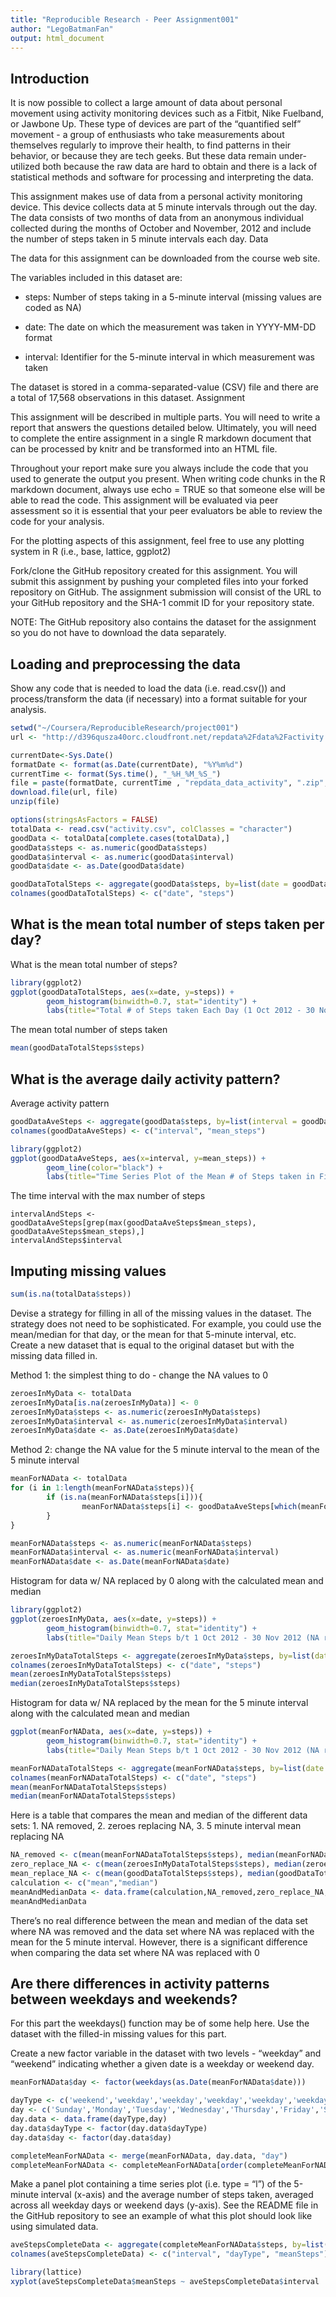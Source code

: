 ```yaml
---
title: "Reproducible Research - Peer Assignment001"
author: "LegoBatmanFan"
output: html_document
---
```


## Introduction

It is now possible to collect a large amount of data about personal movement using activity monitoring devices such as a Fitbit, Nike Fuelband, or Jawbone Up. These type of devices are part of the "quantified self" movement - a group of enthusiasts who take measurements about themselves regularly to improve their health, to find patterns in their behavior, or because they are tech geeks. But these data remain under-utilized both because the raw data are hard to obtain and there is a lack of statistical methods and software for processing and interpreting the data.

This assignment makes use of data from a personal activity monitoring device. This device collects data at 5 minute intervals through out the day. The data consists of two months of data from an anonymous individual collected during the months of October and November, 2012 and include the number of steps taken in 5 minute intervals each day.
Data

The data for this assignment can be downloaded from the course web site.

The variables included in this dataset are:

*  steps: Number of steps taking in a 5-minute interval (missing values are coded as NA)

*  date: The date on which the measurement was taken in YYYY-MM-DD format

*  interval: Identifier for the 5-minute interval in which measurement was taken

The dataset is stored in a comma-separated-value (CSV) file and there are a total of 17,568 observations in this dataset.
Assignment

This assignment will be described in multiple parts. You will need to write a report that answers the questions detailed below. Ultimately, you will need to complete the entire assignment in a single R markdown document that can be processed by knitr and be transformed into an HTML file.

Throughout your report make sure you always include the code that you used to generate the output you present. When writing code chunks in the R markdown document, always use echo = TRUE so that someone else will be able to read the code. This assignment will be evaluated via peer assessment so it is essential that your peer evaluators be able to review the code for your analysis.

For the plotting aspects of this assignment, feel free to use any plotting system in R (i.e., base, lattice, ggplot2)

Fork/clone the GitHub repository created for this assignment. You will submit this assignment by pushing your completed files into your forked repository on GitHub. The assignment submission will consist of the URL to your GitHub repository and the SHA-1 commit ID for your repository state.

NOTE: The GitHub repository also contains the dataset for the assignment so you do not have to download the data separately.

## Loading and preprocessing the data
Show any code that is needed to load the data (i.e. read.csv()) and process/transform the data (if necessary) into a format suitable for your analysis.

```r
setwd("~/Coursera/ReproducibleResearch/project001")
url <- "http://d396qusza40orc.cloudfront.net/repdata%2Fdata%2Factivity.zip"

currentDate<-Sys.Date()
formatDate <- format(as.Date(currentDate), "%Y%m%d")
currentTime <- format(Sys.time(), "_%H_%M_%S_")
file = paste(formatDate, currentTime , "repdata_data_activity", ".zip", sep = "")
download.file(url, file)
unzip(file)

options(stringsAsFactors = FALSE)
totalData <- read.csv("activity.csv", colClasses = "character")
goodData <- totalData[complete.cases(totalData),]
goodData$steps <- as.numeric(goodData$steps)
goodData$interval <- as.numeric(goodData$interval)
goodData$date <- as.Date(goodData$date)

goodDataTotalSteps <- aggregate(goodData$steps, by=list(date = goodData$date), FUN = sum)
colnames(goodDataTotalSteps) <- c("date", "steps")
```

## What is the mean total number of steps taken per day?
What is the mean total number of steps?
```r
library(ggplot2)
ggplot(goodDataTotalSteps, aes(x=date, y=steps)) + 
        geom_histogram(binwidth=0.7, stat="identity") + 
        labs(title="Total # of Steps taken Each Day (1 Oct 2012 - 30 Nov 2012)", x= "Date", y= "Total # of steps")
```

The mean total number of steps taken 
```r
mean(goodDataTotalSteps$steps)
```

## What is the average daily activity pattern?
Average activity pattern
```r
goodDataAveSteps <- aggregate(goodData$steps, by=list(interval = goodData$interval), FUN = mean)
colnames(goodDataAveSteps) <- c("interval", "mean_steps")

library(ggplot2)
ggplot(goodDataAveSteps, aes(x=interval, y=mean_steps)) + 
        geom_line(color="black") + 
        labs(title="Time Series Plot of the Mean # of Steps taken in Five Minute Intervals", x= "Interval (5 minute increments)", y= "Mean # of steps")
```

The time interval with the max number of steps 
```rtimeIntervalMaxSteps
intervalAndSteps <- goodDataAveSteps[grep(max(goodDataAveSteps$mean_steps), goodDataAveSteps$mean_steps),]
intervalAndSteps$interval
```

## Imputing missing values
```r
sum(is.na(totalData$steps))
```


Devise a strategy for filling in all of the missing values in the dataset. The strategy does not need to be sophisticated. 
For example, you could use the mean/median for that day, or the mean for that 5-minute interval, etc.
Create a new dataset that is equal to the original dataset but with the missing data filled in.

Method 1: the simplest thing to do - change the NA values to 0
```r
zeroesInMyData <- totalData
zeroesInMyData[is.na(zeroesInMyData)] <- 0
zeroesInMyData$steps <- as.numeric(zeroesInMyData$steps)
zeroesInMyData$interval <- as.numeric(zeroesInMyData$interval)
zeroesInMyData$date <- as.Date(zeroesInMyData$date)
```

Method 2: change the NA value for the 5 minute interval to the mean of the 5 minute interval
```r
meanForNAData <- totalData
for (i in 1:length(meanForNAData$steps)){
        if (is.na(meanForNAData$steps[i])){
                meanForNAData$steps[i] <- goodDataAveSteps[which(meanForNAData$interval[i]==goodDataAveSteps$interval),]$mean_steps 
        }
}

meanForNAData$steps <- as.numeric(meanForNAData$steps)
meanForNAData$interval <- as.numeric(meanForNAData$interval)
meanForNAData$date <- as.Date(meanForNAData$date)
```

Histogram for data w/ NA replaced by 0 along with the calculated mean and median
```r
library(ggplot2)
ggplot(zeroesInMyData, aes(x=date, y=steps)) + 
        geom_histogram(binwidth=0.7, stat="identity") + 
        labs(title="Daily Mean Steps b/t 1 Oct 2012 - 30 Nov 2012 (NA replaced w/ 0)", x= "Date", y= "Mean # of steps")

zeroesInMyDataTotalSteps <- aggregate(zeroesInMyData$steps, by=list(date = zeroesInMyData$date), FUN = sum)
colnames(zeroesInMyDataTotalSteps) <- c("date", "steps")
mean(zeroesInMyDataTotalSteps$steps)
median(zeroesInMyDataTotalSteps$steps)
```

Histogram for data w/ NA replaced by the mean for the 5 minute interval along with the calculated mean and median
```r
ggplot(meanForNAData, aes(x=date, y=steps)) + 
        geom_histogram(binwidth=0.7, stat="identity") + 
        labs(title="Daily Mean Steps b/t 1 Oct 2012 - 30 Nov 2012 (NA replaced w/ the mean)", x= "Date", y= "Mean # of steps")

meanForNADataTotalSteps <- aggregate(meanForNAData$steps, by=list(date = meanForNAData$date), FUN = sum)
colnames(meanForNADataTotalSteps) <- c("date", "steps")
mean(meanForNADataTotalSteps$steps)
median(meanForNADataTotalSteps$steps)
```

Here is a table that compares the mean and median of the different data sets: 1. NA removed, 2. zeroes replacing NA, 3. 5 minute interval mean replacing NA
```r
NA_removed <- c(mean(meanForNADataTotalSteps$steps), median(meanForNADataTotalSteps$steps))
zero_replace_NA <- c(mean(zeroesInMyDataTotalSteps$steps), median(zeroesInMyDataTotalSteps$steps))
mean_replace_NA <- c(mean(goodDataTotalSteps$steps), median(goodDataTotalSteps$steps))
calculation <- c("mean","median")
meanAndMedianData <- data.frame(calculation,NA_removed,zero_replace_NA, mean_replace_NA)
meanAndMedianData
```
There's no real difference between the mean and median of the data set where NA was removed and the data set where NA was replaced with the mean for the 5 minute interval. However, there is a significant difference when comparing the data set where NA was replaced with 0

## Are there differences in activity patterns between weekdays and weekends?
For this part the weekdays() function may be of some help here. Use the dataset with the filled-in missing values for this part.

Create a new factor variable in the dataset with two levels - "weekday" and "weekend" indicating whether a given date is a 
weekday or weekend day.
```r
meanForNAData$day <- factor(weekdays(as.Date(meanForNAData$date)))

dayType <- c('weekend','weekday','weekday','weekday','weekday','weekday','weekend')
day <- c('Sunday','Monday','Tuesday','Wednesday','Thursday','Friday','Saturday')
day.data <- data.frame(dayType,day)
day.data$dayType <- factor(day.data$dayType)
day.data$day <- factor(day.data$day)

completeMeanForNAData <- merge(meanForNAData, day.data, "day")
completeMeanForNAData <- completeMeanForNAData[order(completeMeanForNAData$date),] 
```

Make a panel plot containing a time series plot (i.e. type = "l") of the 5-minute interval (x-axis) and the average number 
of steps taken, averaged across all weekday days or weekend days (y-axis). See the README file in the GitHub repository to 
see an example of what this plot should look like using simulated data.
```r
aveStepsCompleteData <- aggregate(completeMeanForNAData$steps, by=list(interval = completeMeanForNAData$interval, dayType = completeMeanForNAData$dayType), FUN = mean)
colnames(aveStepsCompleteData) <- c("interval", "dayType", "meanSteps")

library(lattice) 
xyplot(aveStepsCompleteData$meanSteps ~ aveStepsCompleteData$interval | aveStepsCompleteData$dayType, layout = c(1,2), type = "l", xlab = "interval (5 min intervals)", ylab ="ave # of steps")
```




